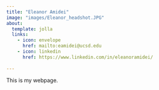 ```yaml
---
title: "Eleanor Amidei"
image: "images/Eleanor_headshot.JPG"
about:
  template: jolla
  links: 
    - icon: envelope
      href: mailto:eamidei@ucsd.edu
    - icon: linkedin
      href: https://www.linkedin.com/in/eleanoramidei/
    
---
```


This is my webpage.

